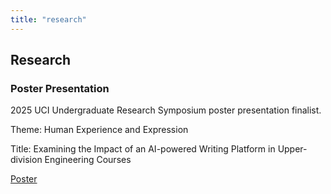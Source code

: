 ```yaml
---
title: "research"
---
```


## Research

### Poster Presentation

2025 UCI Undergraduate Research Symposium poster presentation finalist.

Theme: Human Experience and Expression

Title: Examining the Impact of an AI-powered Writing Platform in Upper-division Engineering Courses

[Poster](media/Poster.pdf)
